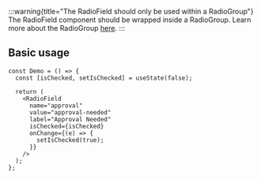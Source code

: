 
:::warning{title="The RadioField should only be used within a RadioGroup"}
The RadioField component should be wrapped inside a RadioGroup. Learn more
about the RadioGroup [here](/docs/components/radio-group).
:::

## Basic usage

<Preview>
  <DemoRadioField />
</Preview>

```tsx sandbox
const Demo = () => {
  const [isChecked, setIsChecked] = useState(false);

  return (
    <RadioField
      name="approval"
      value="approval-needed"
      label="Approval Needed"
      isChecked={isChecked}
      onChange={(e) => {
        setIsChecked(true);
      }}
    />
  );
};
```
